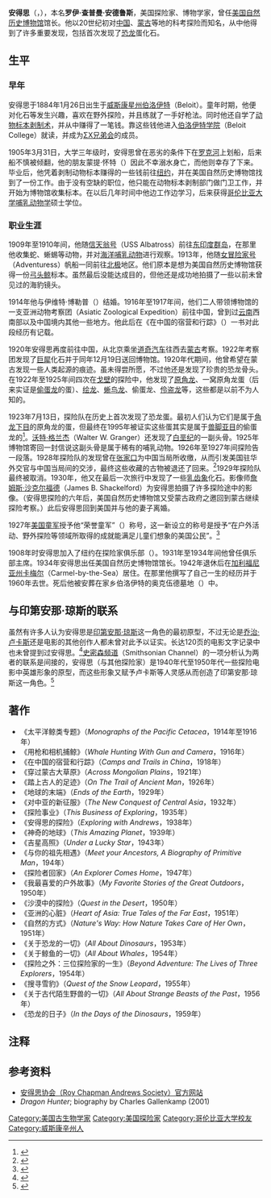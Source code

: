 {{Infobox person
| name                      = 安得思<br/>Roy Chapman Andrews
| image                     = Roy Chapman Andrews 50488r.jpg
| image_size                = 250px
| caption                   = 
| birth_name                = Roy Chapman Andrews
| birth_date                = {{birth date|1884|01|26}}
| birth_place               = [[美国|美国]][[威斯康星州|威斯康星州]][[伯洛伊特|伯洛伊特]]
| death_date                = {{Death date and age|1960|03|11|1884|01|26}}
| death_place               = [[美国|美国]][[加利福尼亚州|加利福尼亚州]][[卡梅尔|卡梅尔]]
| resting_place             = 伯洛伊特奥克伍德墓地
| resting_place_coordinates = <!-- {{coord|LAT|LONG|display=inline,title}} -->
| nationality               = {{USA}}
| known_for                 = [[古生物学|古生物学]]探险
| employer                  = [[美国自然历史博物馆|美国自然历史博物馆]]
| occupation                = 探险家、博物学家
| years_active              = 1909年至1960年
| home_town                 = 美国威斯康星州伯洛伊特
| spouse                    = 伊维特·博勒普（Yvette Borup）
| awards                    = [[《时代》封面人物列表_(1920年代)|《时代》封面人物]]（1923年10月29日）
}}

'''安得思'''（{{lang-en|Roy Chapman Andrews}}，{{bd|1884年|1月26日|1960年|3月11日}}），本名'''罗伊·查普曼·安德鲁斯'''，美国探险家、博物学家，曾任[[美国自然历史博物馆|美国自然历史博物馆]]馆长。他以20世纪初对[[中国|中国]]、[[蒙古|蒙古]]等地的科考探险而知名，从中他得到了许多重要发现，包括首次发现了[[恐龙|恐龙]]蛋化石。

== 生平 ==
=== 早年 ===
安得思于1884年1月26日出生于[[威斯康星州|威斯康星州]][[伯洛伊特|伯洛伊特]]（Beloit）。童年时期，他便对化石等发生兴趣，喜欢在野外探险，并且练就了一手好枪法。同时他还自学了[[动物标本剥制术|动物标本剥制术]]，并从中赚得了一笔钱。靠这些钱他进入[[伯洛伊特学院|伯洛伊特学院]]（Beloit College）就读，并成为[[ΣΧ兄弟会|ΣΧ兄弟会]]的成员。

1905年3月31日，大学三年级时，安得思曾在恶劣的条件下在[[罗克河_(伊利诺伊州)|罗克河]]上划船，后来船不慎被倾翻，他的朋友蒙提·怀特（{{lang|en|Monty White}}）因此不幸溺水身亡，而他则幸存了下来。毕业后，他凭着剥制动物标本赚得的一些钱前往[[纽约|纽约]]，并在美国自然历史博物馆找到了一份工作。由于没有空缺的职位，他只能在动物标本剥制部门做门卫工作，并开始为博物馆收集标本。在以后几年时间中他边工作边学习，后来获得[[哥伦比亚大学|哥伦比亚大学]][[哺乳动物学|哺乳动物学]]硕士学位。

=== 职业生涯 ===
1909年至1910年间，他随[[信天翁号|信天翁号]]（USS Albatross）前往[[东印度群岛|东印度群岛]]，在那里他收集蛇、蜥蜴等动物，并对[[海洋哺乳动物|海洋哺乳动物]]进行观察。1913年，他随[[女冒险家号|女冒险家号]]（Adventuress）帆船一同前往[[北极|北极]]地区。他们原本是想为美国自然历史博物馆获得一份[[弓头鲸|弓头鲸]]标本。虽然最后没能达成目的，但他还是成功地拍摄了一些以前未曾见过的海豹镜头。

1914年他与伊维特·博勒普（{{lang|en|Yvette Borup}}）结婚。1916年至1917年间，他们二人带领博物馆的一支亚洲动物考察团（Asiatic Zoological Expedition）前往中国，曾到过[[云南|云南]]西南部以及中国境内其他一些地方。他此后在《在中国的宿营和行踪》（''{{lang|en|Campus and Trails in China}}''）一书对此段经历有记载。

1920年安得思再度前往中国，从北京乘坐[[道奇汽车|道奇汽车]]往西去[[蒙古|蒙古]]考察。1922年考察团发现了[[巨犀|巨犀]]化石并于同年12月19日送回博物馆。1920年代期间，他曾希望在蒙古发现一些人类起源的痕迹。虽未得尝所愿，不过他还是发现了珍贵的恐龙骨头。在1922年至1925年间四次在[[戈壁|戈壁]]的探险中，他发现了[[原角龙|原角龙]]、一窝原角龙蛋（后来实证是[[偷蛋龙|偷蛋龙]]的蛋）、[[绘龙|绘龙]]、[[蜥鸟龙|蜥鸟龙]]、偷蛋龙、[[伶盗龙|伶盗龙]]等，这些都是以前不为人知的。

1923年7月13日，探险队在历史上首次发现了恐龙蛋。最初人们认为它们是属于[[角龙下目|角龙下目]]的原角龙的蛋，但最终在1995年被证实这些蛋其实是属于[[兽脚亚目|兽脚亚目]]的偷蛋龙的<ref>{{Cite web |url=http://www.gso.uri.edu/maritimes/Back_Issues/00%20Summer/Text(htm)/protoceratops.htm |title=Lif and Death in a 70 Million-Year-Old Sand Sea |access-date=2011-01-16 |archive-date=2018-10-27 |archive-url=https://web.archive.org/web/20181027222109/http://www.gso.uri.edu/maritimes/Back_Issues/00%20Summer/Text(htm)/protoceratops.htm |dead-url=no }}</ref>。[[沃特·格兰杰|沃特·格兰杰]]（Walter W. Granger）还发现了[[白垩纪|白垩纪]]的一副头骨。1925年博物馆寄回一封信说这副头骨是属于稀有的哺乳动物。1926年至1927年间探险告一段落。1928年探险队的发现曾在[[张家口|张家口]]为中国当局所收缴，从而引发美国驻华外交官与中国当局间的交涉，最终这些收藏的古物被退还了回来。<ref>{{cite book|title=《近代来华外国人名辞典》|publisher=中国社会科学出版社|author=中国社会科学院近代史研究所翻译室|year=1981}}</ref>1929年探险队最终被取消。1930年，他又在最后一次旅行中发现了一些[[乳齿象|乳齿象]]化石。影像师[[詹姆斯·沙克尔福德|詹姆斯·沙克尔福德]]（James B. Shackelford）为安得思拍摄了许多探险途中的影像。（安得思探险的六年后，美国自然历史博物馆又受蒙古政府之邀回到蒙古继续探险考察。）此后安得思回到美国并与他的妻子离婚。

1927年[[美国童军|美国童军]]授予他“荣誉童军”（''{{lang|en|Honorary Scout}}''）称号，这一新设立的称号是授予“在户外活动、野外探险等领域所取得的成就能满足儿童们想象的美国公民”。<ref name="time29aug1927">{{cite journal |last= |first= |authorlink= |coauthors= |title=Around the World |journal=Time (magazine) |volume= |issue= |pages= |id= |url=http://www.time.com/time/magazine/article/0,9171,723029,00.html |accessdate=2007-10-24 |quote= |date=August 29, 1927 |archive-date=2013-08-27 |archive-url=https://web.archive.org/web/20130827053321/http://www.time.com/time/magazine/article/0,9171,723029,00.html |dead-url=yes }}</ref>

1908年时安得思加入了纽约在探险家俱乐部（{{lang|en|The Explorers Club}}）。1931年至1934年间他曾任俱乐部主席。1934年安得思出任美国自然历史博物馆馆长。1942年退休后在[[加利福尼亚州|加利福尼亚州]][[卡梅尔|卡梅尔]]（Carmel-by-the-Sea）居住。在那里他撰写了自己一生的经历并于1960年去世。死后他被安葬在家乡伯洛伊特的奥克伍德墓地（{{lang|en|Oakwood Cemetery}}）中。

== 与印第安那·琼斯的联系 ==
虽然有许多人认为安得思是[[印第安那·琼斯|印第安那·琼斯]]这一角色的最初原型，不过无论是[[乔治·卢卡斯|乔治·卢卡斯]]还是电影的其他创作人都未曾对此予以证实。长达120页的电影文字记录中也未曾提到过安得思。<ref>{{Cite web |url=http://www.sendspace.com/file/cnoe3r |title=存档副本 |access-date=2011-01-16 |archive-date=2019-07-30 |archive-url=https://web.archive.org/web/20190730142416/https://www.sendspace.com/file/cnoe3r |dead-url=no }}</ref>[[史密森频道|史密森频道]]（Smithsonian Channel）的一项分析认为两者的联系是间接的，安得思（与其他探险家）是1940年代至1950年代一些探险电影中英雄形象的原型，而这些形象又赋予卢卡斯等人灵感从而创造了印第安那·琼斯这一角色。<ref>{{cite web |url=http://www.smithsonianchannel.com/site/smithsonian/show_crystal_skull_real.do |title=存档副本 |accessdate=2013-01-03 |deadurl=yes |archiveurl=https://archive.is/20130202095443/http://www.smithsonianchannel.com/site/smithsonian/show_crystal_skull_real.do |archivedate=2013-02-02 }}</ref>

== 著作 ==
*《太平洋鲸类专题》（''Monographs of the Pacific Cetacea''，1914年至1916年）
*《用枪和相机捕鲸》（''Whale Hunting With Gun and Camera''，1916年）
*《在中国的宿营和行踪》（''Camps and Trails in China''，1918年）
*《穿过蒙古大草原》（''Across Mongolian Plains''，1921年）
*《踏上古人的足迹》（''On The Trail of Ancient Man''，1926年）
*《地球的末端》（''Ends of the Earth''，1929年）
*《对中亚的新征服》（''The New Conquest of Central Asia''，1932年）
*《探险事业》（''This Business of Exploring''，1935年）
*《安得思的探险》（''Exploring with Andrews''，1938年）
*《神奇的地球》（''This Amazing Planet''，1939年）
*《吉星高照》（''Under a Lucky Star''，1943年）
*《与你的祖先相遇》（''Meet your Ancestors, A Biography of Primitive Man''，194年）
*《探险者回家》（''An Explorer Comes Home''，1947年）
*《我最喜爱的户外故事》（''My Favorite Stories of the Great Outdoors''，1950年）
*《沙漠中的探险》（''Quest in the Desert''，1950年）
*《亚洲的心脏》（''Heart of Asia: True Tales of the Far East''，1951年）
*《自然的方式》（''Nature's Way: How Nature Takes Care of Her Own''，1951年）
*《关于恐龙的一切》（''All About Dinosaurs''，1953年）
*《关于鲸鱼的一切》（''All About Whales''，1954年）
*《探险之外：三位探险家的一生》（''Beyond Adventure: The Lives of Three Explorers''，1954年）
*《搜寻雪豹》（''Quest of the Snow Leopard''，1955年）
*《关于古代陌生野兽的一切》（''All About Strange Beasts of the Past''，1956年）
*《恐龙的日子》（''In the Days of the Dinosaurs''，1959年）

== 注释 ==
{{reflist}}

== 参考资料 ==
*[http://www.roychapmanandrewssociety.org/ 安得思协会（Roy Chapman Andrews Society）官方网站] {{Wayback|url=http://www.roychapmanandrewssociety.org/ |date=20201215223658 }}
*''Dragon Hunter''; biography by Charles Gallenkamp (2001)

{{Authority control}}
{{DEFAULTSORT:Andrews, Roy Chapman}}
[[Category:美国古生物学家|Category:美国古生物学家]]
[[Category:美国探险家|Category:美国探险家]]
[[Category:哥伦比亚大学校友|Category:哥伦比亚大学校友]]
[[Category:威斯康辛州人|Category:威斯康辛州人]]